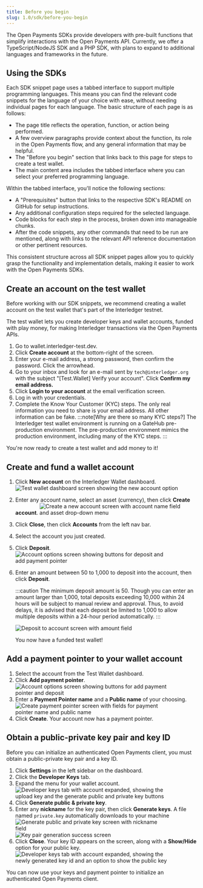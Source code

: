 ```yaml
---
title: Before you begin
slug: 1.0/sdk/before-you-begin
---
```



The Open Payments SDKs provide developers with pre-built functions that simplify interactions with the Open Payments API. Currently, we offer a <LinkOut href="https://github.com/interledger/open-payments/tree/main/packages/open-payments">TypeScript/NodeJS SDK</LinkOut> and a <LinkOut href="https://github.com/interledger/open-payments-php">PHP SDK</LinkOut>, with plans to expand to additional languages and frameworks in the future.

## Using the SDKs

Each SDK snippet page uses a tabbed interface to support multiple programming languages. This means you can find the relevant code snippets for the language of your choice with ease, without needing individual pages for each language. The basic structure of each page is as follows:

- The page title reflects the operation, function, or action being performed.
- A few overview paragraphs provide context about the function, its role in the Open Payments flow, and any general information that may be helpful.
- The "Before you begin" section that links back to this page for steps to create a test wallet.
- The main content area includes the tabbed interface where you can select your preferred programming language.

Within the tabbed interface, you'll notice the following sections:

- A "Prerequisites" button that links to the respective SDK's README on GitHub for setup instructions.
- Any additional configuration steps required for the selected language.
- Code blocks for each step in the process, broken down into manageable chunks.
- After the code snippets, any other commands that need to be run are mentioned, along with links to the relevant API reference documentation or other pertinent resources.

This consistent structure across all SDK snippet pages allow you to quickly grasp the functionality and implementation details, making it easier to work with the Open Payments SDKs.

## Create an account on the test wallet

Before working with our SDK snippets, we recommend creating a wallet account on the <LinkOut href="https://wallet.interledger-test.dev/">test wallet</LinkOut> that's part of the Interledger testnet.

The test wallet lets you create developer keys and wallet accounts, funded with play money, for making Interledger transactions via the Open Payments APIs.

1. Go to <LinkOut href="https://wallet.interledger-test.dev">wallet.interledger-test.dev</LinkOut>.
2. Click **Create account** at the bottom-right of the screen.
3. Enter your e-mail address, a strong password, then confirm the password. Click the arrowhead.
4. Go to your inbox and look for an e-mail sent by `tech@interledger.org` with the subject "\[Test.Wallet] Verify your account". Click **Confirm my email address.**
5. Click **Login to your account** at the email verification screen.
6. Log in with your credentials.
7. Complete the Know Your Customer (KYC) steps. The only real information you need to share is your email address. All other information can be fake.
   :::note[Why are there so many KYC steps?]
   The Interledger test wallet environment is running on a GateHub pre-production environment. The pre-production environment mimics the production environment, including many of the <LinkOut href="https://support.gatehub.net/hc/en-us/articles/360021131234-KYC-requirements-for-account-verification">KYC steps</LinkOut>.
   :::

You're now ready to create a test wallet and add money to it!

## Create and fund a wallet account

1. Click **New account** on the Interledger Wallet dashboard.
   <img
     src='/img/snippets/1.0/tw-dashboard.png'
     alt='Test wallet dashboard screen showing the new account option'
     class='img-outline'
     style='max-width:500px'
   />
2. Enter any account name, select an asset (currency), then click **Create account**.
   <img
     src='/img/snippets/1.0/tw-create-acct.png'
     alt='Create a new account screen with account name field and asset drop-down menu'
     class='img-outline'
     style='max-width:400px'
   />
3. Click **Close**, then click **Accounts** from the left nav bar.
4. Select the account you just created.
5. Click **Deposit**.
   <img
     src='/img/snippets/1.0/tw-acct-options.png'
     alt='Account options screen showing buttons for deposit and add payment pointer'
     class='img-outline'
     style='max-width:400px'
   />
6. Enter an amount between 50 to 1,000 to deposit into the account, then click **Deposit**.

   :::caution
   The minimum deposit amount is 50. Though you can enter an amount larger than 1,000, total deposits exceeding 10,000 within 24 hours will be subject to manual review and approval. Thus, to avoid delays, it is advised that each deposit be limited to 1,000 to allow multiple deposits within a 24-hour period automatically.
   :::

   <img
     src='/img/snippets/1.0/tw-deposit.png'
     alt='Deposit to account screen with amount field'
     class='img-outline'
     style='max-width:400px'
   />

   You now have a funded test wallet!

## Add a payment pointer to your wallet account

1. Select the account from the Test Wallet dashboard.
2. Click **Add payment pointer**.
   <img
     src='/img/snippets/1.0/tw-acct-options.png'
     alt='Account options screen showing buttons for add payment pointer and deposit'
     class='img-outline'
     style='max-width:400px'
   />
3. Enter a **Payment Pointer name** and a **Public name** of your choosing.
   <img
     src='/img/snippets/1.0/tw-create-payment-pointer.png'
     alt='Create payment pointer screen with fields for payment pointer name and public name'
     class='img-outline'
     style='max-width:400px'
   />
4. Click **Create**. Your account now has a payment pointer.

## Obtain a public-private key pair and key ID

Before you can initialize an authenticated Open Payments client, you must obtain a public-private key pair and a key ID.

1. Click **Settings** in the left sidebar on the dashboard.
2. Click the **Developer Keys** tab.
3. Expand the menu for your wallet account.
   <img
     src='/img/snippets/1.0/tw-dev-keys-tab.png'
     alt='Developer keys tab with account expanded, showing the upload key and the generate public and private key buttons'
     class='img-outline'
     style='max-width:400px'
   />
4. Click **Generate public & private key**.
5. Enter any **nickname** for the key pair, then click **Generate keys**. A file named `private.key` automatically downloads to your machine
   <img
     src='/img/snippets/1.0/tw-generate-key-pair.png'
     alt='Generate public and private key screen with nickname field'
     class='img-outline'
     style='max-width:400px'
   />
   <img
     src='/img/snippets/1.0/tw-key-pair-success.png'
     alt='Key pair generation success screen'
     class='img-outline'
     style='max-width:400px'
   />
6. Click **Close**. Your key ID appears on the screen, along with a **Show/Hide** option for your public key.
   <img
     src='/img/snippets/1.0/tw-key-id.png'
     alt='Developer keys tab with account expanded, showing the newly generated key id and an option to show the public key'
     class='img-outline'
     style='max-width:400px'
   />

You can now use your keys and payment pointer to initialize an authenticated Open Payments client.

